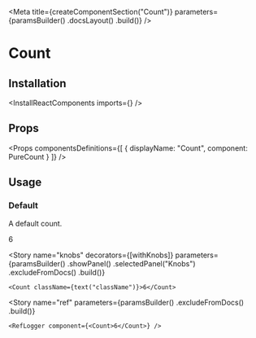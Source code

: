 
<Meta
    title={createComponentSection("Count")}
    parameters={paramsBuilder()
        .docsLayout(<ReactComponentsLayout sourcePath="/packages/react-components/src/count/src" />)
        .build()}
/>

# Count

## Installation

<InstallReactComponents imports={<Imports />} />

## Props

<Props
    componentsDefinitions={[
        { displayName: "Count", component: PureCount }
    ]}
/>

## Usage

### Default

A default count.

<Preview>
    <Story name="default">
        <Count>6</Count>
    </Story>
</Preview>

<Story
    name="knobs"
    decorators={[withKnobs]}
    parameters={paramsBuilder()
        .showPanel()
        .selectedPanel("Knobs")
        .excludeFromDocs()
        .build()}
>
    <Count className={text("className")}>6</Count>
</Story>

<Story
    name="ref"
    parameters={paramsBuilder()
        .excludeFromDocs()
        .build()}
>
    <RefLogger component={<Count>6</Count>} />
</Story>
